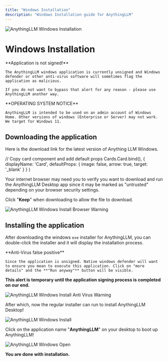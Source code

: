 ```yaml
---
title: "Windows Installation"
description: "Windows Installation guide for AnythingLLM"
---
```



<Image
  src="/images/getting-started/installation/windows/header-image.png" 
  height={1080} 
  width={1920} 
  quality={100}
  alt="AnythingLLM Windows Installation"
/>


# Windows Installation

<Callout type="warning" emoji="⚠️">
  **Application is not signed!**

    The AnythingLLM windows application is currently unsigned and Windows defender or other anti-virus software will sometimes flag the application as malicious. 

    If you do not want to bypass that alert for any reason - please use AnythingLLM another way.
</Callout>


<Callout type="warning" emoji="️⚠️">
  **OPERATING SYSTEM NOTICE**

    AnythingLLM is intended to be used on an admin account of Windows Home. Other versions of windows (Enterprise or Server) may not work. We target for Windows 11.
</Callout>


## Downloading the application

Here is the download link for the latest version of Anything LLM Windows.

<Card 
 title="Windows 10+ (Home, Professional - 64-bit CPU)" 
 href="https://s3.us-west-1.amazonaws.com/public.useanything.com/latest/AnythingLLMDesktop.exe"> 
</Card>


  // Copy card component and add default props
  Cards.Card.bind(),
  {
    displayName: 'Card',
    defaultProps: {
      image: false,
      arrow: true,
      target: '_blank'
    }
  }
)


Your internet browser may need you to verify you want to download and run the AnythingLLM Desktop app since it may be marked as "untrusted" depending on your browser security settings. 

Click "**Keep**" when downloading to allow the file to download.

<Image
  src="/images/getting-started/installation/windows/browser-warning.png" 
  height={1080} 
  width={1920} 
  quality={100}
  alt="AnythingLLM Windows Install Browser Warning"
/>


## Installing the application

After downloading the windows `exe` installer for AnythingLLM, you can double-click the installer and it will display the installation process. 


<Callout type="info" emoji="️💡">
  **Anti-Virus false positive**

    Since the application is unsigned. Native windows defender will want to ensure you mean to execute this application. Click on "more details" and the **"Run anyway"** button will be visible.

  **This alert is temporary until the application signing process is completed on our end.**
</Callout>


<Image
  src="/images/getting-started/installation/windows/anti-virus-warning.png" 
  height={1080} 
  width={1920} 
  quality={100}
  alt="AnythingLLM Windows Install Anti Virus Warning"
/>


After which, now the regular installer can run to install AnythingLLM Desktop!


<Image
  src="/images/getting-started/installation/windows/install.png" 
  height={1080} 
  width={1920} 
  quality={100}
  alt="AnythingLLM Windows Install"
/>

Click on the application name "**AnythingLLM**" on your desktop to boot up AnythingLLM! 

<Image
  src="/images/getting-started/installation/windows/desktop.png" 
  height={1080} 
  width={1920} 
  quality={100}
  alt="AnythingLLM Windows Open"
/>

**You are done with installation.**